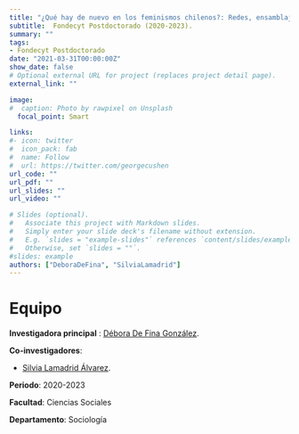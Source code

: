 ```yaml
---
title: "¿Qué hay de nuevo en los feminismos chilenos?: Redes, ensamblajes e interseccionalidad en/de las luchas de las mujeres en el Chile actual"
subtitle:  Fondecyt Postdoctorado (2020-2023).
summary: ""
tags:
- Fondecyt Postdoctorado
date: "2021-03-31T00:00:00Z"
show_date: false
# Optional external URL for project (replaces project detail page).
external_link: ""

image:
#  caption: Photo by rawpixel on Unsplash
  focal_point: Smart

links:
#- icon: twitter
#  icon_pack: fab
#  name: Follow
#  url: https://twitter.com/georgecushen
url_code: ""
url_pdf: ""
url_slides: ""
url_video: ""

# Slides (optional).
#   Associate this project with Markdown slides.
#   Simply enter your slide deck's filename without extension.
#   E.g. `slides = "example-slides"` references `content/slides/example-slides.md`.
#   Otherwise, set `slides = ""`.
#slides: example
authors: ["DeboraDeFina", "SilviaLamadrid"]
---
```


# Equipo

**Investigadora principal** : [Débora De Fina González](../../../authors/deboradefina/).

**Co-investigadores**:

- [Silvia Lamadrid Álvarez](../../../authors/silvialamadrid/).


**Periodo**: 2020-2023

**Facultad**: Ciencias Sociales

**Departamento**: Sociología

